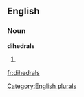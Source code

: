 
==English==

===Noun===
'''dihedrals'''

# {{plural of|[[dihedral]]}}

[[Category:English plurals]]

[[fr:dihedrals]]